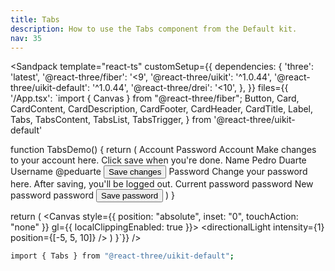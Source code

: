 ```yaml
---
title: Tabs
description: How to use the Tabs component from the Default kit.
nav: 35
---
```


<Sandpack
  template="react-ts"
  customSetup={{
    dependencies: {
      'three': 'latest',
      '@react-three/fiber': '<9',
      '@react-three/uikit': '^1.0.44',
      '@react-three/uikit-default': '^1.0.44',
      '@react-three/drei': '<10',
    },
  }}
  files={{
    '/App.tsx': `import { Canvas } from "@react-three/fiber";
  Button,
  Card,
  CardContent,
  CardDescription,
  CardFooter,
  CardHeader,
  CardTitle,
  Label,
  Tabs,
  TabsContent,
  TabsList,
  TabsTrigger,
} from '@react-three/uikit-default'

function TabsDemo() {
  return (
    <Tabs defaultValue="account" width={400}>
      <TabsList width="100%">
        <TabsTrigger flexGrow={1} value="account">
          <Text>Account</Text>
        </TabsTrigger>
        <TabsTrigger flexGrow={1} value="password">
          <Text>Password</Text>
        </TabsTrigger>
      </TabsList>
      <TabsContent value="account">
        <Card>
          <CardHeader>
            <CardTitle>
              <Text>Account</Text>
            </CardTitle>
            <CardDescription>
              <Text>Make changes to your account here. Click save when you're done.</Text>
            </CardDescription>
          </CardHeader>
          <CardContent flexDirection="column" gap={8}>
            <Container flexDirection="column" gap={4}>
              <Label>
                <Text>Name</Text>
              </Label>
              <Text>Pedro Duarte</Text>
            </Container>
            <Container flexDirection="column" gap={4}>
              <Label>
                <Text>Username</Text>
              </Label>
              <Text>@peduarte</Text>
            </Container>
          </CardContent>
          <CardFooter>
            <Button>
              <Text>Save changes</Text>
            </Button>
          </CardFooter>
        </Card>
      </TabsContent>
      <TabsContent value="password">
        <Card>
          <CardHeader>
            <CardTitle>
              <Text>Password</Text>
            </CardTitle>
            <CardDescription>
              <Text>Change your password here. After saving, you'll be logged out.</Text>
            </CardDescription>
          </CardHeader>
          <CardContent flexDirection="column" gap={8}>
            <Container flexDirection="column" gap={4}>
              <Label>
                <Text>Current password</Text>
              </Label>
              <Text>password</Text>
            </Container>
            <Container flexDirection="column" gap={4}>
              <Label>
                <Text>New password</Text>
              </Label>
              <Text>password</Text>
            </Container>
          </CardContent>
          <CardFooter>
            <Button>
              <Text>Save password</Text>
            </Button>
          </CardFooter>
        </Card>
      </TabsContent>
    </Tabs>
  )
}

  return (
    <Canvas style={{ position: "absolute", inset: "0", touchAction: "none" }} gl={{ localClippingEnabled: true }}>
      <ambientLight intensity={0.5} />
      <directionalLight intensity={1} position={[-5, 5, 10]} />
      <Fullscreen
        overflow="scroll"
        flexDirection="column"
        alignItems="center"
        padding={32}
        backgroundColor={colors.background}
      >
        <TabsDemo />
      </Fullscreen>
    </Canvas>
  )
}`}}
/>

```bash
import { Tabs } from "@react-three/uikit-default";
```